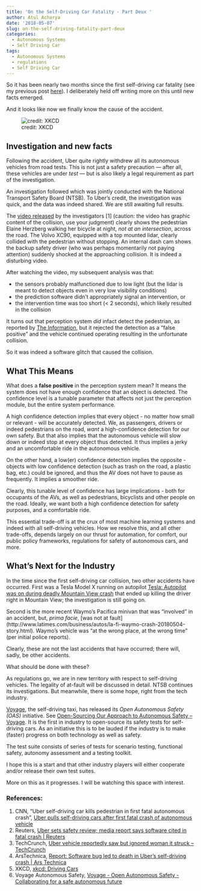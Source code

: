 ```yaml
---
title: 'On the Self-Driving Car Fatality - Part Deux '
author: Atul Acharya
date: '2018-05-07'
slug: on-the-self-driving-fatality-part-deux
categories:
  - Autonomous Systems
  - Self Driving Car
tags:
  - Autonomous Systems
  - regulations
  - Self Driving Car
---
```


So it has been nearly two months since the first self-driving car fatality (see my  previous post [here](https://atul.fyi/post/2018/03/21/first-self-driving-car-fatality/)). I deliberately held off writing more on this until new facts emerged.

And it looks like now we finally know the cause of the accident.

![credit: XKCD](https://imgs.xkcd.com/comics/driving_cars.png)

##  Investigation and new facts
Following the accident, Uber quite rightly withdrew all its autonomous vehicles from road tests. This is not just a safety precaution — after all, these vehicles are under _test_ — but is also likely a legal requirement as part of the investigation.  

An investigation followed which was jointly conducted with the National Transport Safety Board (NTSB). To Uber’s credit, the investigation was quick, and the data was indeed shared. We are still awaiting full results. 

The [video released](http://money.cnn.com/2018/03/19/technology/uber-autonomous-car-fatal-crash/index.html) by the investigators [1] (caution: the video has graphic content of the collision, use your judgment) clearly shows the pedestrian Elaine Herzberg walking her bicycle at night, _not at an intersection_, across the road. The Volvo XC90, equipped with a top mounted lidar, clearly collided with the pedestrian without stopping. An internal dash cam shows the backup safety driver (who was perhaps momentarily not paying attention) suddenly shocked at the approaching collision. It is indeed a disturbing video. 

After watching the video, my subsequent analysis was that:

- the sensors probably malfunctioned due to low light (but the lidar is meant to detect objects even in very low visibility conditions)
- the prediction software didn’t appropriately signal an intervention, or
- the intervention time was too short (< 2 seconds), which likely resulted in the collision

It turns out that perception system _did_ infact detect the pedestrian, as reported by [The Information](https://www.theinformation.com/articles/uber-finds-deadly-accident-likely-caused-by-software-set-to-ignore-objects-on-road?jwt=eyJhbGciOiJIUzI1NiJ9.eyJzdWIiOiJub3RhcmVhbGVtYWlsYWRkcmVzc0BmYWtlZW1haWwuY29tIiwiZXhwIjoxNTU3MjczODcxLCJuIjoiR3Vlc3QiLCJzY29wZSI6WyJzaGFyZSJdfQ.gYV6TdLggVBJhexCTO5U8AAy9QAklFklDGrO2XZ8p_w&unlock=c7224771579b960e), but it rejected the detection as a “false positive” and the vehicle continued operating resulting in the unfortunate collision.

So it was indeed a software glitch that caused the collision. 

## What This Means

What does a **false positive** in the perception system mean? It means the system does not have enough confidence that an object is detected. The confidence level is a tunable parameter that affects not just the perception module, but the entire system performance.

A high confidence detection implies  that every object - no matter how small or relevant - will be accurately detected. We, as passengers, drivers or indeed pedestrians on the road, _want_ a high-confidence detection for our own safety. But that also implies that the autonomous vehicle will slow down or indeed stop at every object thus detected. It thus implies a jerky and an uncomfortable ride in the autonomous vehicle. 

On the other hand, a low(er) confidence detection implies the opposite - objects with low confidence detection (such as trash on the road, a plastic bag, etc.) could be ignored, and thus the AV does not have to pause as frequently. It implies a smoother ride.

Clearly, this tunable level of confidence has large implications - both for occupants of the AVs, as well as pedestrians, bicyclists and other people on the road.  Ideally, we want both a high confidence detection for safety purposes, and a comfortable ride.

This essential trade-off is at the crux of most machine learning systems and indeed with all self-driving vehicles.  How we resolve this, and all other trade-offs, depends largely on our thrust for automation, for comfort, our public policy frameworks, regulations for safety of autonomous cars, and more. 

## What’s Next for the Industry

In the time since the first self-driving car collision, two other accidents have occurred. First was a Tesla Model X running on autopilot [Tesla: Autopilot was on during deadly Mountain View crash](https://www.mercurynews.com/2018/03/30/tesla-autopilot-was-on-during-deadly-mountain-view-crash/) that ended up killing the driver right in Mountain View; the investigation is still going on.

Second is the more recent Waymo’s Pacifica minivan that was “involved” in an accident, but, _prima facie_, [was not at fault] (http://www.latimes.com/business/autos/la-fi-waymo-crash-20180504-story.html). Waymo’s vehicle was “at the wrong place, at the wrong time” (per initial police reports). 

Clearly, these are not the last accidents that have occurred; there will, sadly, be other accidents.

What should be done with these?

As regulations go, we are in new territory with respect to self-driving vehicles. The legality of at-fault will be discussed in detail. NTSB continues its investigations. But meanwhile, there is some hope, right from the tech industry.

[Voyage](http://voyage.auto), the self-driving taxi, has released its *Open Autonomous Safety (OAS)* initiative. See [Open-Sourcing Our Approach to Autonomous Safety – Voyage](https://news.voyage.auto/open-sourcing-our-approach-to-autonomous-safety-434b1ab13a93). It is the first in industry to open-source its safety tests for self-driving cars. As an initiative this is to be lauded if the industry is to make (faster) progress on both technology as well as safety.

The test suite consists of series of tests for scenario testing, functional safety, autonomy assessment and a testing toolkit. 

I hope this is a start and that other industry players will either cooperate and/or release their own test suites.

More on this as it progresses. I will be watching this space with interest.

### References:

1. CNN, “Uber self-driving car kills pedestrian in first fatal autonomous crash”, [Uber pulls self-driving cars after first fatal crash of autonomous vehicle](http://money.cnn.com/2018/03/19/technology/uber-autonomous-car-fatal-crash/index.html)
2. Reuters, [Uber sets safety review; media report says software cited in fatal crash | Reuters](https://www.reuters.com/article/us-uber-selfdriving/uber-hires-former-ntsb-chair-to-advise-on-safety-culture-after-fatal-crash-idUSKBN1I81Z4)
3. TechCrunch, [Uber vehicle reportedly saw but ignored woman it struck – TechCrunch](https://techcrunch.com/2018/05/07/uber-vehicle-reportedly-saw-but-ignored-woman-it-struck/)
4. ArsTechnica, [Report: Software bug led to death in Uber’s self-driving crash | Ars Technica](https://arstechnica.com/tech-policy/2018/05/report-software-bug-led-to-death-in-ubers-self-driving-crash/)
5. XKCD, [xkcd: Driving Cars](https://xkcd.com/1990/)
6. Voyage Autonomous Safety, [Voyage - Open Autonomous Safety - Collaborating for a safe autonomous future](https://voyage.auto/open-autonomous-safety/)
